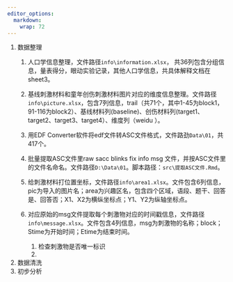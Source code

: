```yaml
---
editor_options: 
  markdown: 
    wrap: 72
---
```


1.  数据整理
    1.  人口学信息整理，文件路径`info\information.xlsx`，
        共36列包含分组信息，量表得分，眼动实验记录，其他人口学信息，共具体解释文档在sheet3。

    2.  基线刺激材料和童年创伤刺激材料图片对应的维度信息整理。文件路径`info\picture.xlsx`，包含7列信息，trail（共71个，其中1-45为block1，91-116为block2）、基线材料列(baseline)、创伤材料列(target1、target2、target3、target4）、维度列（weidu
        ）。

    3.  用EDF
        Converter软件将edf文件转ASC文件格式，文件路劲`Data\01`，共417个。

    4.  批量提取ASC文件里raw sacc blinks fix info msg
        文件，并按ASC文件里的文件名命名。文件路径`D:\Data\01`。脚本路径：`src\提取ASC文件.Rmd`。

    5.  给刺激材料打位置坐标，文件路径`info\area1.xlsx`。文件包含6列信息，pic为导入的图片名；area为兴趣区名，包含四个区域，语段、题干、回答是、回答否；X1、X2为横纵坐标点；Y1、Y2为纵轴坐标点。

    6.  对应原始的msg文件提取每个刺激物对应的时间戳信息，文件路径`info\message.xlsx`。文件包含4列信息，msg为刺激物的名称；block；Stime为开始时间；Etime为结束时间。

        1.  检查刺激物是否唯一标识
        2.  
2.  数据清洗
3.  初步分析
